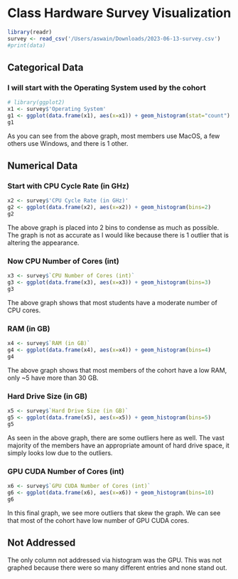 # Class Hardware Survey Visualization

```r
library(readr)
survey <- read_csv('/Users/aswain/Downloads/2023-06-13-survey.csv')
#print(data)
```

## Categorical Data

### I will start with the Operating System used by the cohort

```r
# library(ggplot2)
x1 <- survey$'Operating System'
g1 <- ggplot(data.frame(x1), aes(x=x1)) + geom_histogram(stat="count")
g1
```

As you can see from the above graph, most members use MacOS, a few others use Windows, and there is 1 other.

## Numerical Data

### Start with CPU Cycle Rate (in GHz)

```r
x2 <- survey$'CPU Cycle Rate (in GHz)'
g2 <- ggplot(data.frame(x2), aes(x=x2)) + geom_histogram(bins=2)
g2
```

The above graph is placed into 2 bins to condense as much as possible. The graph is not as accurate as I would like because there is 1 outlier that is altering the appearance.

### Now CPU Number of Cores (int)

```r
x3 <- survey$`CPU Number of Cores (int)`
g3 <- ggplot(data.frame(x3), aes(x=x3)) + geom_histogram(bins=3)
g3
```

The above graph shows that most students have a moderate number of CPU cores.

### RAM (in GB)

```r
x4 <- survey$`RAM (in GB)`
g4 <- ggplot(data.frame(x4), aes(x=x4)) + geom_histogram(bins=4)
g4
```

The above graph shows that most members of the cohort have a low RAM, only \~5 have more than 30 GB.

### Hard Drive Size (in GB)

```r
x5 <- survey$`Hard Drive Size (in GB)`
g5 <- ggplot(data.frame(x5), aes(x=x5)) + geom_histogram(bins=5)
g5
```

As seen in the above graph, there are some outliers here as well. The vast majority of the members have an appropriate amount of hard drive space, it simply looks low due to the outliers.

### GPU CUDA Number of Cores (int)

```r
x6 <- survey$`GPU CUDA Number of Cores (int)`
g6 <- ggplot(data.frame(x6), aes(x=x6)) + geom_histogram(bins=10)
g6
```

In this final graph, we see more outliers that skew the graph. We can see that most of the cohort have low number of GPU CUDA cores.

## Not Addressed

The only column not addressed via histogram was the GPU. This was not graphed because there were so many different entries and none stand out.
